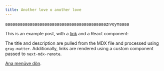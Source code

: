 ```yaml
---
title: Another love o another love 
---
```

aaaaaaaaaaaaaaaaaaaaaaaaaaaaaaaaaaaaaaaaazıveynaaaa

This is an example post, with a [link](https://nextjs.org) and a React component:

The title and description are pulled from the MDX file and processed using `gray-matter`. Additionally, links are rendered using a custom component passed to `next-mdx-remote`.

[Ana menüye dön](/).
